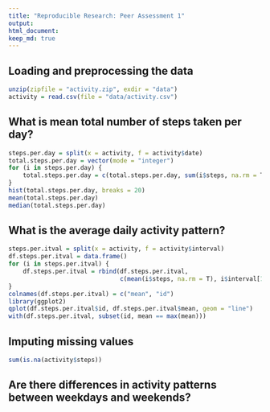 ```yaml
---
title: "Reproducible Research: Peer Assessment 1"
output: 
html_document:
keep_md: true
---
```



## Loading and preprocessing the data
```r
unzip(zipfile = "activity.zip", exdir = "data")
activity = read.csv(file = "data/activity.csv")
```


## What is mean total number of steps taken per day?
```r
steps.per.day = split(x = activity, f = activity$date)
total.steps.per.day = vector(mode = "integer")
for (i in steps.per.day) {
    total.steps.per.day = c(total.steps.per.day, sum(i$steps, na.rm = T))
}
hist(total.steps.per.day, breaks = 20)
mean(total.steps.per.day)
median(total.steps.per.day)
```


## What is the average daily activity pattern?
```r
steps.per.itval = split(x = activity, f = activity$interval)
df.steps.per.itval = data.frame()
for (i in steps.per.itval) {
    df.steps.per.itval = rbind(df.steps.per.itval,
                               c(mean(i$steps, na.rm = T), i$interval[1]))
}
colnames(df.steps.per.itval) = c("mean", "id")
library(ggplot2)
qplot(df.steps.per.itval$id, df.steps.per.itval$mean, geom = "line")
with(df.steps.per.itval, subset(id, mean == max(mean)))
```


## Imputing missing values
```r
sum(is.na(activity$steps))
```


## Are there differences in activity patterns between weekdays and weekends?
